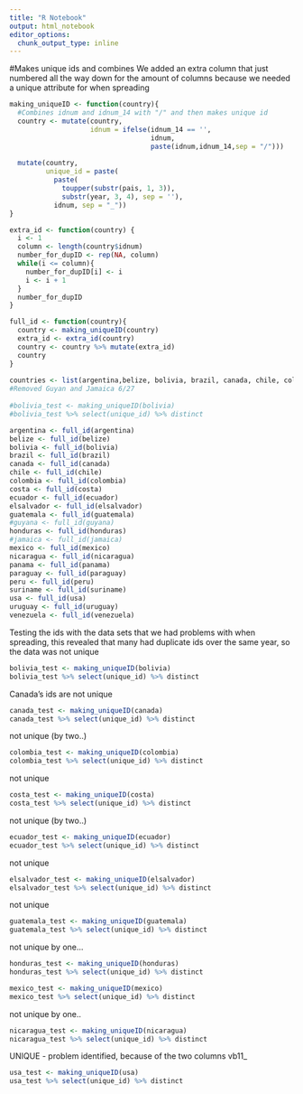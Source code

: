 ```yaml
---
title: "R Notebook"
output: html_notebook
editor_options: 
  chunk_output_type: inline
---
```


#Makes unique ids and combines
We added an extra column that just numbered all the way down for the amount of columns because we needed a unique attribute for when spreading
```r
making_uniqueID <- function(country){
  #Combines idnum and idnum_14 with "/" and then makes unique id
  country <- mutate(country,
                    idnum = ifelse(idnum_14 == '',
                                   idnum,
                                   paste(idnum,idnum_14,sep = "/")))
  
  mutate(country,
         unique_id = paste(
           paste(
             toupper(substr(pais, 1, 3)),
             substr(year, 3, 4), sep = ''),
           idnum, sep = "_"))
}

extra_id <- function(country) {
  i <- 1
  column <- length(country$idnum)
  number_for_dupID <- rep(NA, column)
  while(i <= column){
    number_for_dupID[i] <- i
    i <- i + 1
  }
  number_for_dupID
}

full_id <- function(country){
  country <- making_uniqueID(country)
  extra_id <- extra_id(country)
  country <- country %>% mutate(extra_id)
  country
}
  
countries <- list(argentina,belize, bolivia, brazil, canada, chile, colombia, costa, ecuador, elsalvador, guatemala, honduras, mexico, nicaragua, panama, peru, suriname, usa, uruguay, venezuela)
#Removed Guyan and Jamaica 6/27
  
#bolivia_test <- making_uniqueID(bolivia)
#bolivia_test %>% select(unique_id) %>% distinct  

argentina <- full_id(argentina)
belize <- full_id(belize)
bolivia <- full_id(bolivia)
brazil <- full_id(brazil)
canada <- full_id(canada)
chile <- full_id(chile)
colombia <- full_id(colombia)
costa <- full_id(costa)
ecuador <- full_id(ecuador)
elsalvador <- full_id(elsalvador)
guatemala <- full_id(guatemala)
#guyana <- full_id(guyana)
honduras <- full_id(honduras)
#jamaica <- full_id(jamaica)
mexico <- full_id(mexico)
nicaragua <- full_id(nicaragua)
panama <- full_id(panama)
paraguay <- full_id(paraguay)
peru <- full_id(peru)
suriname <- full_id(suriname)
usa <- full_id(usa)
uruguay <- full_id(uruguay)
venezuela <- full_id(venezuela)
```


Testing the ids with the data sets that we had problems with when spreading, this revealed that many had duplicate ids over the same year, so the data was not unique
```r
bolivia_test <- making_uniqueID(bolivia)
bolivia_test %>% select(unique_id) %>% distinct  
```

Canada's ids are not unique
```r
canada_test <- making_uniqueID(canada)
canada_test %>% select(unique_id) %>% distinct
```


not unique (by two..)
```r
colombia_test <- making_uniqueID(colombia)
colombia_test %>% select(unique_id) %>% distinct
```

not unique
```r
costa_test <- making_uniqueID(costa)
costa_test %>% select(unique_id) %>% distinct
```

not unique (by two..)
```r
ecuador_test <- making_uniqueID(ecuador)
ecuador_test %>% select(unique_id) %>% distinct
```

not unique
```r
elsalvador_test <- making_uniqueID(elsalvador)
elsalvador_test %>% select(unique_id) %>% distinct
```

not unique
```r
guatemala_test <- making_uniqueID(guatemala)
guatemala_test %>% select(unique_id) %>% distinct
```

not unique by one...
```r
honduras_test <- making_uniqueID(honduras)
honduras_test %>% select(unique_id) %>% distinct
```

```r
mexico_test <- making_uniqueID(mexico)
mexico_test %>% select(unique_id) %>% distinct
```

not unique by one..
```r
nicaragua_test <- making_uniqueID(nicaragua)
nicaragua_test %>% select(unique_id) %>% distinct
```



UNIQUE - problem identified, because of the two columns vb11_
```r
usa_test <- making_uniqueID(usa)
usa_test %>% select(unique_id) %>% distinct
```



